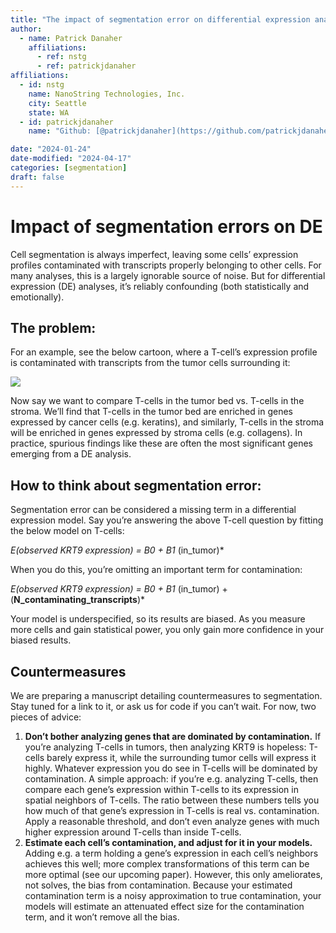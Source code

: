 ```yaml
---
title: "The impact of segmentation error on differential expression analyses"
author:
  - name: Patrick Danaher
    affiliations:
      - ref: nstg
      - ref: patrickjdanaher
affiliations:
  - id: nstg
    name: NanoString Technologies, Inc.
    city: Seattle
    state: WA
  - id: patrickjdanaher
    name: "Github: [@patrickjdanaher](https://github.com/patrickjdanaher)"

date: "2024-01-24"
date-modified: "2024-04-17"
categories: [segmentation]
draft: false
---
```


# Impact of segmentation errors on DE

Cell segmentation is always imperfect, leaving some cells' expression profiles contaminated with transcripts properly belonging to other cells. 
For many analyses, this is a largely ignorable source of noise. But for differential expression (DE) analyses, it's reliably confounding (both statistically and emotionally).

## The problem:

For an example, see the below cartoon, where a T-cell's expression profile is contaminated with transcripts from the tumor cells surrounding it:

![](figures/fig1.png)

Now say we want to compare T-cells in the tumor bed vs. T-cells in the stroma. We'll find that T-cells in the tumor bed are enriched in
genes expressed by cancer cells (e.g. keratins), and similarly, T-cells in the stroma will be enriched in genes expressed by stroma cells 
(e.g. collagens). In practice, spurious findings like these are often the most significant genes emerging from a DE analysis. 

## How to think about segmentation error:

Segmentation error can be considered a missing term in a differential expression model. 
Say you're answering the above T-cell question by fitting the below model on T-cells:

*E(observed KRT9 expression) = B0 + B1 * (in_tumor)* 

When you do this, you're omitting an important term for contamination:

*E(observed KRT9 expression) = B0 + B1 * (in_tumor) + (**N_contaminating_transcripts**)*  

Your model is underspecified, so its results are biased. As you measure more cells and gain statistical power, you only gain more confidence in your biased results. 

## Countermeasures

We are preparing a manuscript detailing countermeasures to segmentation. Stay tuned for a link to it, or ask us for code if you can't wait. 
For now, two pieces of advice:

1. **Don't bother analyzing genes that are dominated by contamination.** If you're analyzing T-cells in tumors, then analyzing KRT9 is hopeless: T-cells barely express it, while the surrounding tumor cells will express it highly. Whatever expression you do see in T-cells will be dominated by contamination. A simple approach: if you're e.g. analyzing T-cells, then compare each gene's expression within T-cells to its expression in spatial neighbors of T-cells. The ratio between these numbers tells you how much of that gene's expression in T-cells is real vs. contamination. Apply a reasonable threshold, and don't even analyze genes with much higher expression around T-cells than inside T-cells.
2. **Estimate each cell's contamination, and adjust for it in your models.** Adding e.g. a term holding a gene's expression in each cell's neighbors achieves this well; more complex transformations of this term can be more optimal (see our upcoming paper). However, this only ameliorates, not solves, the bias from contamination. Because your estimated contamination term is a noisy approximation to true contamination, your models will estimate an attenuated effect size for the contamination term, and it won't remove all the bias. 


